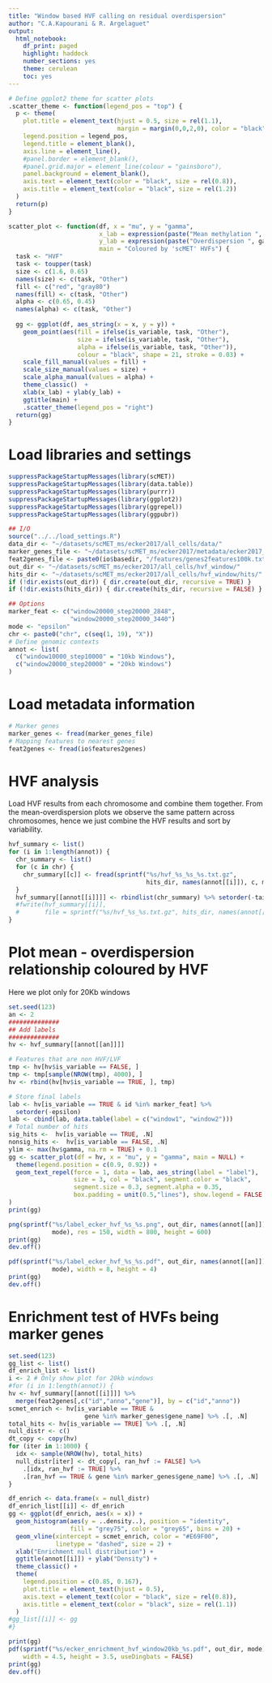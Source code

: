 ```yaml
---
title: "Window based HVF calling on residual overdispersion"
author: "C.A.Kapourani & R. Argelaguet"
output: 
  html_notebook:
    df_print: paged
    highlight: haddock
    number_sections: yes
    theme: cerulean
    toc: yes
---
```


```r
# Define ggplot2 theme for scatter plots
.scatter_theme <- function(legend_pos = "top") {
  p <- theme(
    plot.title = element_text(hjust = 0.5, size = rel(1.1),
                              margin = margin(0,0,2,0), color = "black"),
    legend.position = legend_pos,
    legend.title = element_blank(),
    axis.line = element_line(),
    #panel.border = element_blank(),
    #panel.grid.major = element_line(colour = "gainsboro"),
    panel.background = element_blank(),
    axis.text = element_text(color = "black", size = rel(0.8)),
    axis.title = element_text(color = "black", size = rel(1.2))
  )
  return(p)
}

scatter_plot <- function(df, x = "mu", y = "gamma", 
                         x_lab = expression(paste("Mean methylation ", mu)), 
                         y_lab = expression(paste("Overdispersion ", gamma)),
                         main = "Coloured by 'scMET' HVFs") {
  task <- "HVF"
  task <- toupper(task)
  size <- c(1.6, 0.65)
  names(size) <- c(task, "Other")
  fill <- c("red", "gray80")
  names(fill) <- c(task, "Other")
  alpha <- c(0.65, 0.45)
  names(alpha) <- c(task, "Other")
  
  gg <- ggplot(df, aes_string(x = x, y = y)) +
    geom_point(aes(fill = ifelse(is_variable, task, "Other"),
                   size = ifelse(is_variable, task, "Other"),
                   alpha = ifelse(is_variable, task, "Other")),
                   colour = "black", shape = 21, stroke = 0.03) +
    scale_fill_manual(values = fill) +
    scale_size_manual(values = size) +
    scale_alpha_manual(values = alpha) +
    theme_classic()  + 
    xlab(x_lab) + ylab(y_lab) +
    ggtitle(main) +
    .scatter_theme(legend_pos = "right")
  return(gg)
}
```


# Load libraries and settings
```r
suppressPackageStartupMessages(library(scMET))
suppressPackageStartupMessages(library(data.table))
suppressPackageStartupMessages(library(purrr))
suppressPackageStartupMessages(library(ggplot2))
suppressPackageStartupMessages(library(ggrepel))
suppressPackageStartupMessages(library(ggpubr))

## I/O
source("../../load_settings.R")
data_dir <- "~/datasets/scMET_ms/ecker2017/all_cells/data/"
marker_genes_file <- "~/datasets/scMET_ms/ecker2017/metadata/ecker2017_marker_genes.csv"
feat2genes_file <- paste0(io$basedir, "/features/genes2features100k.txt.gz")
out_dir <- "~/datasets/scMET_ms/ecker2017/all_cells/hvf_window/"
hits_dir <- "~/datasets/scMET_ms/ecker2017/all_cells/hvf_window/hits/"
if (!dir.exists(out_dir)) { dir.create(out_dir, recursive = TRUE) }
if (!dir.exists(hits_dir)) { dir.create(hits_dir, recursive = FALSE) }

## Options
marker_feat <- c("window20000_step20000_2848", 
                 "window20000_step20000_3440")
mode <- "epsilon"
chr <- paste0("chr", c(seq(1, 19), "X"))
# Define genomic contexts
annot <- list(
  c("window10000_step10000" = "10kb Windows"),
  c("window20000_step20000" = "20kb Windows")
)
```

# Load metadata information
```r
# Marker genes
marker_genes <- fread(marker_genes_file)
# Mapping features to nearest genes
feat2genes <- fread(io$features2genes)
```

# HVF analysis
Load HVF results from each chromosome and combine them together. From the mean-overdispersion plots we observe the same pattern across chromosomes, hence we just combine the HVF results and sort by variability.
```r
hvf_summary <- list()
for (i in 1:length(annot)) {
  chr_summary <- list()
  for (c in chr) {
    chr_summary[[c]] <- fread(sprintf("%s/hvf_%s_%s_%s.txt.gz", 
                                      hits_dir, names(annot[[i]]), c, mode))
  }
  hvf_summary[[annot[[i]]]] <- rbindlist(chr_summary) %>% setorder(-tail_prob, -epsilon)
  #fwrite(hvf_summary[[i]], 
  #       file = sprintf("%s/hvf_%s_%s.txt.gz", hits_dir, names(annot[[i]]), mode))
}
```


# Plot mean - overdispersion relationship coloured by HVF
Here we plot only for 20Kb windows
```r
set.seed(123)
an <- 2
##############
## Add labels
##############
hv <- hvf_summary[[annot[[an]]]]

# Features that are non HVF/LVF
tmp <- hv[hv$is_variable == FALSE, ]
tmp <- tmp[sample(NROW(tmp), 4000), ]
hv <- rbind(hv[hv$is_variable == TRUE, ], tmp)

# Store final labels
lab <- hv[is_variable == TRUE & id %in% marker_feat] %>%
  setorder(-epsilon) 
lab <- cbind(lab, data.table(label = c("window1", "window2")))
# Total number of hits
sig_hits <-  hv[is_variable == TRUE, .N]
nonsig_hits <-  hv[is_variable == FALSE, .N]
ylim <- max(hv$gamma, na.rm = TRUE) + 0.1
gg <- scatter_plot(df = hv, x = "mu", y = "gamma", main = NULL) +
  theme(legend.position = c(0.9, 0.92)) +
  geom_text_repel(force = 1, data = lab, aes_string(label = "label"),
                  size = 3, col = "black", segment.color = "black", 
                  segment.size = 0.3, segment.alpha = 0.35, 
                  box.padding = unit(0.5,"lines"), show.legend = FALSE
)
print(gg)

png(sprintf("%s/label_ecker_hvf_%s_%s.png", out_dir, names(annot[[an]]), 
            mode), res = 150, width = 800, height = 600)
print(gg)
dev.off()

pdf(sprintf("%s/label_ecker_hvf_%s_%s.pdf", out_dir, names(annot[[an]]), 
            mode), width = 8, height = 4)
print(gg)
dev.off()
```


# Enrichment test of HVFs being marker genes
```r
set.seed(123)
gg_list <- list()
df_enrich_list <- list()
i <- 2 # Only show plot for 20kb windows
#for (i in 1:length(annot)) {
hv <- hvf_summary[[annot[[i]]]] %>%  
  merge(feat2genes[,c("id","anno","gene")], by = c("id","anno"))
scmet_enrich <- hv[is_variable == TRUE & 
                     gene %in% marker_genes$gene_name] %>% .[, .N]
total_hits <- hv[is_variable == TRUE] %>% .[, .N]
null_distr <- c()
dt_copy <- copy(hv)
for (iter in 1:1000) {
  idx <- sample(NROW(hv), total_hits)
  null_distr[iter] <- dt_copy[, ran_hvf := FALSE] %>% 
    .[idx, ran_hvf := TRUE] %>%
    .[ran_hvf == TRUE & gene %in% marker_genes$gene_name] %>% .[, .N]
}

df_enrich <- data.frame(x = null_distr)
df_enrich_list[[i]] <- df_enrich
gg <- ggplot(df_enrich, aes(x = x)) +
  geom_histogram(aes(y = ..density..), position = "identity", 
                 fill = "grey75", color = "grey65", bins = 20) +
  geom_vline(xintercept = scmet_enrich, color = "#E69F00", 
             linetype = "dashed", size = 2) +
  xlab("Enrichment null distribution") + 
  ggtitle(annot[[i]]) + ylab("Density") +
  theme_classic() +
  theme(
    legend.position = c(0.85, 0.167),
    plot.title = element_text(hjust = 0.5),
    axis.text = element_text(color = "black", size = rel(0.8)),
    axis.title = element_text(color = "black", size = rel(1.1))
  )
#gg_list[[i]] <- gg
#}

print(gg)
pdf(sprintf("%s/ecker_enrichment_hvf_window20kb_%s.pdf", out_dir, mode),
    width = 4.5, height = 3.5, useDingbats = FALSE)
print(gg)
dev.off()
```
